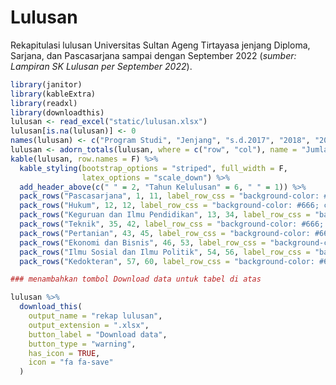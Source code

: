 # Lulusan

Rekapitulasi lulusan Universitas Sultan Ageng Tirtayasa jenjang Diploma, Sarjana, dan Pascasarjana sampai dengan September 2022 (*sumber: Lampiran SK Lulusan per September 2022*).

```r
library(janitor)
library(kableExtra)
library(readxl)
library(downloadthis)
lulusan <- read_excel("static/lulusan.xlsx")
lulusan[is.na(lulusan)] <- 0
names(lulusan) <- c("Program Studi", "Jenjang", "s.d.2017", "2018", "2019", "2020", "2021", "2022")
lulusan <- adorn_totals(lulusan, where = c("row", "col"), name = "Jumlah")
kable(lulusan, row.names = F) %>%
  kable_styling(bootstrap_options = "striped", full_width = F,
                latex_options = "scale_down") %>%
  add_header_above(c(" " = 2, "Tahun Kelulusan" = 6, " " = 1)) %>%
  pack_rows("Pascasarjana", 1, 11, label_row_css = "background-color: #666; color: #fff;") %>%
  pack_rows("Hukum", 12, 12, label_row_css = "background-color: #666; color: #fff;") %>%
  pack_rows("Keguruan dan Ilmu Pendidikan", 13, 34, label_row_css = "background-color: #666; color: #fff;") %>%
  pack_rows("Teknik", 35, 42, label_row_css = "background-color: #666; color: #fff;") %>%
  pack_rows("Pertanian", 43, 45, label_row_css = "background-color: #666; color: #fff;") %>%
  pack_rows("Ekonomi dan Bisnis", 46, 53, label_row_css = "background-color: #666; color: #fff;") %>%
  pack_rows("Ilmu Sosial dan Ilmu Politik", 54, 56, label_row_css = "background-color: #666; color: #fff;") %>%
  pack_rows("Kedokteran", 57, 60, label_row_css = "background-color: #666; color: #fff;")

```

```r
### menambahkan tombol Download data untuk tabel di atas

lulusan %>%
  download_this(
    output_name = "rekap lulusan",
    output_extension = ".xlsx",
    button_label = "Download data",
    button_type = "warning",
    has_icon = TRUE,
    icon = "fa fa-save"
  )
```
